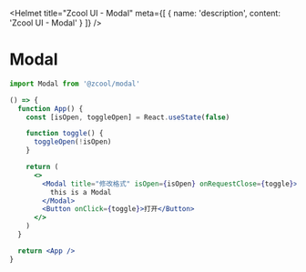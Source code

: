 
<Helmet
  title="Zcool UI - Modal"
  meta={[
    {
      name: 'description',
      content: 'Zcool UI - Modal'
    }
  ]}
/>

# Modal

```js
import Modal from '@zcool/modal'
```

```.jsx
() => {
  function App() {
    const [isOpen, toggleOpen] = React.useState(false)

    function toggle() {
      toggleOpen(!isOpen)
    }

    return (
      <>
        <Modal title="修改格式" isOpen={isOpen} onRequestClose={toggle}>
          this is a Modal
        </Modal>
        <Button onClick={toggle}>打开</Button>
      </>
    )
  }

  return <App />
}
```
